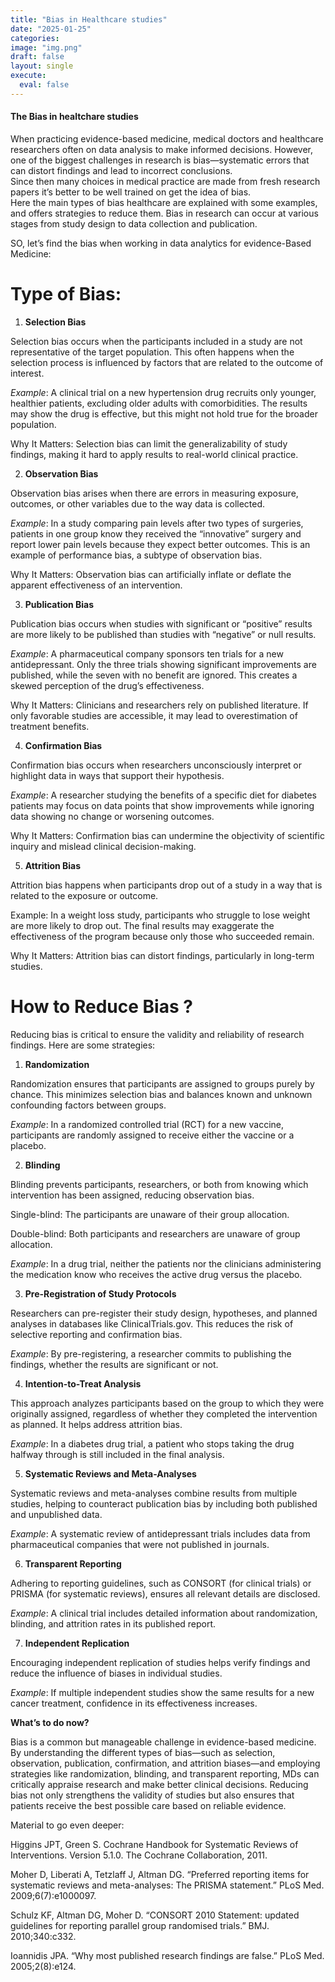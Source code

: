 ```yaml
---
title: "Bias in Healthcare studies"
date: "2025-01-25"
categories:
image: "img.png"
draft: false
layout: single
execute: 
  eval: false
---
```


#### The Bias in healtchare studies

When practicing evidence-based medicine, medical doctors and healthcare researchers often on data analysis to make informed decisions. However, one of the biggest challenges in research is bias—systematic errors that can distort findings and lead to incorrect conclusions. \
Since then many choices in medical practice are made from fresh research papers it's better to be well trained on get the idea of bias. \
Here the main types of bias healthcare are explained with some examples, and offers strategies to reduce them. Bias in research can occur at various stages from study design to data collection and publication.

SO, let's find the bias when working in data analytics for evidence-Based Medicine:

# Type of Bias:

1.  **Selection Bias**

Selection bias occurs when the participants included in a study are not representative of the target population. This often happens when the selection process is influenced by factors that are related to the outcome of interest.

*Example*: A clinical trial on a new hypertension drug recruits only younger, healthier patients, excluding older adults with comorbidities. The results may show the drug is effective, but this might not hold true for the broader population.

Why It Matters: Selection bias can limit the generalizability of study findings, making it hard to apply results to real-world clinical practice.

2.  **Observation Bias**

Observation bias arises when there are errors in measuring exposure, outcomes, or other variables due to the way data is collected.

*Example*: In a study comparing pain levels after two types of surgeries, patients in one group know they received the "innovative" surgery and report lower pain levels because they expect better outcomes. This is an example of performance bias, a subtype of observation bias.

Why It Matters: Observation bias can artificially inflate or deflate the apparent effectiveness of an intervention.

3.  **Publication Bias**

Publication bias occurs when studies with significant or "positive" results are more likely to be published than studies with "negative" or null results.

*Example*: A pharmaceutical company sponsors ten trials for a new antidepressant. Only the three trials showing significant improvements are published, while the seven with no benefit are ignored. This creates a skewed perception of the drug’s effectiveness.

Why It Matters: Clinicians and researchers rely on published literature. If only favorable studies are accessible, it may lead to overestimation of treatment benefits.

4.  **Confirmation Bias**

Confirmation bias occurs when researchers unconsciously interpret or highlight data in ways that support their hypothesis.

*Example*: A researcher studying the benefits of a specific diet for diabetes patients may focus on data points that show improvements while ignoring data showing no change or worsening outcomes.

Why It Matters: Confirmation bias can undermine the objectivity of scientific inquiry and mislead clinical decision-making.

5.  **Attrition Bias**

Attrition bias happens when participants drop out of a study in a way that is related to the exposure or outcome.

Example: In a weight loss study, participants who struggle to lose weight are more likely to drop out. The final results may exaggerate the effectiveness of the program because only those who succeeded remain.

Why It Matters: Attrition bias can distort findings, particularly in long-term studies.

# How to Reduce Bias ?

Reducing bias is critical to ensure the validity and reliability of research findings. Here are some strategies:

1.  **Randomization**

Randomization ensures that participants are assigned to groups purely by chance. This minimizes selection bias and balances known and unknown confounding factors between groups.

*Example*: In a randomized controlled trial (RCT) for a new vaccine, participants are randomly assigned to receive either the vaccine or a placebo.

2.  **Blinding**

Blinding prevents participants, researchers, or both from knowing which intervention has been assigned, reducing observation bias.

Single-blind: The participants are unaware of their group allocation.

Double-blind: Both participants and researchers are unaware of group allocation.

*Example*: In a drug trial, neither the patients nor the clinicians administering the medication know who receives the active drug versus the placebo.

3.  **Pre-Registration of Study Protocols**

Researchers can pre-register their study design, hypotheses, and planned analyses in databases like ClinicalTrials.gov. This reduces the risk of selective reporting and confirmation bias.

*Example*: By pre-registering, a researcher commits to publishing the findings, whether the results are significant or not.

4.  **Intention-to-Treat Analysis**

This approach analyzes participants based on the group to which they were originally assigned, regardless of whether they completed the intervention as planned. It helps address attrition bias.

*Example*: In a diabetes drug trial, a patient who stops taking the drug halfway through is still included in the final analysis.

5.  **Systematic Reviews and Meta-Analyses**

Systematic reviews and meta-analyses combine results from multiple studies, helping to counteract publication bias by including both published and unpublished data.

*Example*: A systematic review of antidepressant trials includes data from pharmaceutical companies that were not published in journals.

6.  **Transparent Reporting**

Adhering to reporting guidelines, such as CONSORT (for clinical trials) or PRISMA (for systematic reviews), ensures all relevant details are disclosed.

*Example*: A clinical trial includes detailed information about randomization, blinding, and attrition rates in its published report.

7.  **Independent Replication**

Encouraging independent replication of studies helps verify findings and reduce the influence of biases in individual studies.

*Example*: If multiple independent studies show the same results for a new cancer treatment, confidence in its effectiveness increases.

**What's to do now?**

Bias is a common but manageable challenge in evidence-based medicine. By understanding the different types of bias—such as selection, observation, publication, confirmation, and attrition biases—and employing strategies like randomization, blinding, and transparent reporting, MDs can critically appraise research and make better clinical decisions. Reducing bias not only strengthens the validity of studies but also ensures that patients receive the best possible care based on reliable evidence.

Material to go even deeper:

Higgins JPT, Green S. Cochrane Handbook for Systematic Reviews of Interventions. Version 5.1.0. The Cochrane Collaboration, 2011.

Moher D, Liberati A, Tetzlaff J, Altman DG. "Preferred reporting items for systematic reviews and meta-analyses: The PRISMA statement." PLoS Med. 2009;6(7):e1000097.

Schulz KF, Altman DG, Moher D. "CONSORT 2010 Statement: updated guidelines for reporting parallel group randomised trials." BMJ. 2010;340:c332.

Ioannidis JPA. "Why most published research findings are false." PLoS Med. 2005;2(8):e124.
